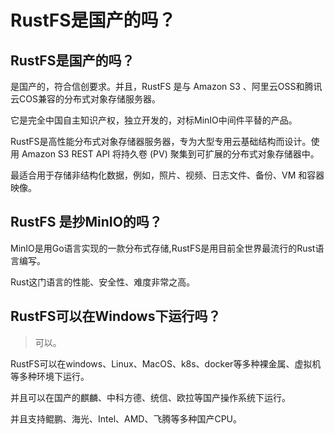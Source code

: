 # RustFS是国产的吗？

## RustFS是国产的吗？

是国产的，符合信创要求。并且，RustFS 是与 Amazon S3 、阿里云OSS和腾讯云COS兼容的分布式对象存储服务器。

它是完全中国自主知识产权，独立开发的，对标MinIO中间件平替的产品。

RustFS是高性能分布式对象存储器服务器，专为大型专用云基础结构而设计。使用 Amazon S3 REST API 将持久卷 (PV) 聚集到可扩展的分布式对象存储器中。

最适合用于存储非结构化数据，例如，照片、视频、日志文件、备份、VM 和容器映像。


## RustFS 是抄MinIO的吗？

MinIO是用Go语言实现的一款分布式存储,RustFS是用目前全世界最流行的Rust语言编写。

Rust这门语言的性能、安全性、难度非常之高。


## RustFS可以在Windows下运行吗？

> 可以。

RustFS可以在windows、Linux、MacOS、k8s、docker等多种裸金属、虚拟机等多种环境下运行。

并且可以在国产的麒麟、中科方德、统信、欧拉等国产操作系统下运行。

并且支持鲲鹏、海光、Intel、AMD、飞腾等多种国产CPU。